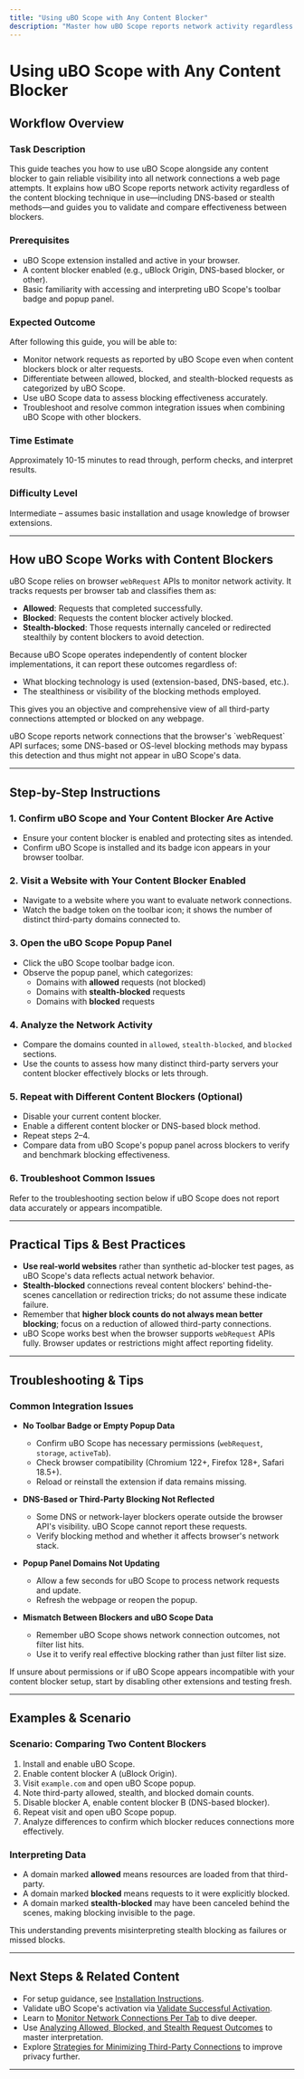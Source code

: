 ```yaml
---
title: "Using uBO Scope with Any Content Blocker"
description: "Master how uBO Scope reports network activity regardless of content blocker in use—including DNS-based approaches—and how to use this to verify and compare the effectiveness of different blocking tools. Includes troubleshooting tips for common integration scenarios."
---
```


# Using uBO Scope with Any Content Blocker

## Workflow Overview

### Task Description
This guide teaches you how to use uBO Scope alongside any content blocker to gain reliable visibility into all network connections a web page attempts. It explains how uBO Scope reports network activity regardless of the content blocking technique in use—including DNS-based or stealth methods—and guides you to validate and compare effectiveness between blockers.

### Prerequisites
- uBO Scope extension installed and active in your browser.
- A content blocker enabled (e.g., uBlock Origin, DNS-based blocker, or other).
- Basic familiarity with accessing and interpreting uBO Scope's toolbar badge and popup panel.

### Expected Outcome
After following this guide, you will be able to:
- Monitor network requests as reported by uBO Scope even when content blockers block or alter requests.
- Differentiate between allowed, blocked, and stealth-blocked requests as categorized by uBO Scope.
- Use uBO Scope data to assess blocking effectiveness accurately.
- Troubleshoot and resolve common integration issues when combining uBO Scope with other blockers.

### Time Estimate
Approximately 10-15 minutes to read through, perform checks, and interpret results.

### Difficulty Level
Intermediate – assumes basic installation and usage knowledge of browser extensions.

---

## How uBO Scope Works with Content Blockers

uBO Scope relies on browser `webRequest` APIs to monitor network activity. It tracks requests per browser tab and classifies them as:

- **Allowed**: Requests that completed successfully.
- **Blocked**: Requests the content blocker actively blocked.
- **Stealth-blocked**: Those requests internally canceled or redirected stealthily by content blockers to avoid detection.

Because uBO Scope operates independently of content blocker implementations, it can report these outcomes regardless of:

- What blocking technology is used (extension-based, DNS-based, etc.).
- The stealthiness or visibility of the blocking methods employed.

This gives you an objective and comprehensive view of all third-party connections attempted or blocked on any webpage.

<Tip>
uBO Scope reports network connections that the browser's `webRequest` API surfaces; some DNS-based or OS-level blocking methods may bypass this detection and thus might not appear in uBO Scope's data.
</Tip>

---

## Step-by-Step Instructions

### 1. Confirm uBO Scope and Your Content Blocker Are Active

- Ensure your content blocker is enabled and protecting sites as intended.
- Confirm uBO Scope is installed and its badge icon appears in your browser toolbar.

### 2. Visit a Website with Your Content Blocker Enabled

- Navigate to a website where you want to evaluate network connections.
- Watch the badge token on the toolbar icon; it shows the number of distinct third-party domains connected to.

### 3. Open the uBO Scope Popup Panel

- Click the uBO Scope toolbar badge icon.
- Observe the popup panel, which categorizes:
  - Domains with **allowed** requests (not blocked)
  - Domains with **stealth-blocked** requests
  - Domains with **blocked** requests

### 4. Analyze the Network Activity

- Compare the domains counted in `allowed`, `stealth-blocked`, and `blocked` sections.
- Use the counts to assess how many distinct third-party servers your content blocker effectively blocks or lets through.

### 5. Repeat with Different Content Blockers (Optional)

- Disable your current content blocker.
- Enable a different content blocker or DNS-based block method.
- Repeat steps 2–4.
- Compare data from uBO Scope's popup panel across blockers to verify and benchmark blocking effectiveness.

### 6. Troubleshoot Common Issues

Refer to the troubleshooting section below if uBO Scope does not report data accurately or appears incompatible.

---

## Practical Tips & Best Practices

- **Use real-world websites** rather than synthetic ad-blocker test pages, as uBO Scope's data reflects actual network behavior.
- **Stealth-blocked** connections reveal content blockers' behind-the-scenes cancellation or redirection tricks; do not assume these indicate failure.
- Remember that **higher block counts do not always mean better blocking**; focus on a reduction of allowed third-party connections.
- uBO Scope works best when the browser supports `webRequest` APIs fully. Browser updates or restrictions might affect reporting fidelity.

---

## Troubleshooting & Tips

### Common Integration Issues

- **No Toolbar Badge or Empty Popup Data**
  - Confirm uBO Scope has necessary permissions (`webRequest`, `storage`, `activeTab`).
  - Check browser compatibility (Chromium 122+, Firefox 128+, Safari 18.5+).
  - Reload or reinstall the extension if data remains missing.

- **DNS-Based or Third-Party Blocking Not Reflected**
  - Some DNS or network-layer blockers operate outside the browser API's visibility. uBO Scope cannot report these requests.
  - Verify blocking method and whether it affects browser's network stack.

- **Popup Panel Domains Not Updating**
  - Allow a few seconds for uBO Scope to process network requests and update.
  - Refresh the webpage or reopen the popup.

- **Mismatch Between Blockers and uBO Scope Data**
  - Remember uBO Scope shows network connection outcomes, not filter list hits.
  - Use it to verify real effective blocking rather than just filter list size.

<Tip>
If unsure about permissions or if uBO Scope appears incompatible with your content blocker setup, start by disabling other extensions and testing fresh.
</Tip>

---

## Examples & Scenario

### Scenario: Comparing Two Content Blockers

1. Install and enable uBO Scope.
2. Enable content blocker A (uBlock Origin).
3. Visit `example.com` and open uBO Scope popup.
4. Note third-party allowed, stealth, and blocked domain counts.
5. Disable blocker A, enable content blocker B (DNS-based blocker).
6. Repeat visit and open uBO Scope popup.
7. Analyze differences to confirm which blocker reduces connections more effectively.

### Interpreting Data

- A domain marked **allowed** means resources are loaded from that third-party.
- A domain marked **blocked** means requests to it were explicitly blocked.
- A domain marked **stealth-blocked** may have been canceled behind the scenes, making blocking invisible to the page.

This understanding prevents misinterpreting stealth blocking as failures or missed blocks.

---

## Next Steps & Related Content

- For setup guidance, see [Installation Instructions](/getting-started/basics-installation/install-on-your-browser).
- Validate uBO Scope's activation via [Validate Successful Activation](/getting-started/basics-installation/validate-activation).
- Learn to [Monitor Network Connections Per Tab](/guides/workflows/monitor-network) to dive deeper.
- Use [Analyzing Allowed, Blocked, and Stealth Request Outcomes](/guides/insights-advanced/analyzing-request-outcomes) to master interpretation.
- Explore [Strategies for Minimizing Third-Party Connections](/guides/insights-advanced/minimizing-third-party-connections) to improve privacy further.

---